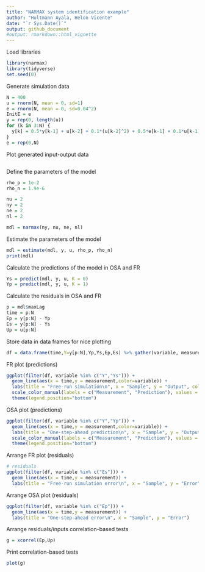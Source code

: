 ```yaml
---
title: "NARMAX system identification example"
author: "Hultmann Ayala, Helon Vicente"
date: "`r Sys.Date()`"
output: github_document
#output: rmarkdown::html_vignette
---
```


Load libraries 

```r
library(narmax)
library(tidyverse)
set.seed(0) 
```

Generate simulation data

```r
N = 400
u = rnorm(N, mean = 0, sd=1)
e = rnorm(N, mean = 0, sd=0.04^2)
InitE = e
y = rep(0, length(u))
for (k in 3:N) {
  y[k] = 0.5*y[k-1] + u[k-2] + 0.1*(u[k-2]^2) + 0.5*e[k-1] + 0.1*u[k-1]*e[k-2] + e[k]
}
e = rep(0,N)

```

Plot generated input-output data

```r

```

Define the parameters of the model

```r
rho_p = 1e-2
rho_n = 1.9e-6

nu = 2
ny = 2
ne = 2
nl = 2

mdl = narmax(ny, nu, ne, nl)
```

Estimate the parameters of the model

```r
mdl = estimate(mdl, y, u, rho_p, rho_n)
print(mdl)
```

Calculate the predictions of the model in OSA and FR
```r
Ys = predict(mdl, y, u, K = 0)
Yp = predict(mdl, y, u, K = 1)
```

Calculate the residuals in OSA and FR

```r
p = mdl$maxLag
time = p:N
Ep = y[p:N] - Yp
Es = y[p:N] - Ys
Up = u[p:N]
```

Store data in data frames for nice plotting
```r
df = data.frame(time,Y=y[p:N],Yp,Ys,Ep,Es) %>% gather(variable, measurement, -time)
```

FR plot (predictions)
```r
ggplot(filter(df, variable %in% c("Y","Ys"))) +
  geom_line(aes(x = time,y = measurement,color=variable)) +
  labs(title = "Free-run simulation\n", x = "Sample", y = "Output", color = "\n") +
  scale_color_manual(labels = c("Measurement", "Prediction"), values = c("black", "blue")) +
  theme(legend.position="bottom")
```

OSA plot (predictions)
```r
ggplot(filter(df, variable %in% c("Y","Yp"))) +
  geom_line(aes(x = time,y = measurement,color=variable)) +
  labs(title = "One-step-ahead prediction\n", x = "Sample", y = "Output", color = "\n") +
  scale_color_manual(labels = c("Measurement", "Prediction"), values = c("black", "blue")) +
  theme(legend.position="bottom")
```

Arrange FR plot (residuals)
```r
# residuals
ggplot(filter(df, variable %in% c("Es"))) +
  geom_line(aes(x = time,y = measurement)) +
  labs(title = "Free-run simulation error\n", x = "Sample", y = "Error")
```

Arrange OSA plot (residuals)
```r
ggplot(filter(df, variable %in% c("Ep"))) +
  geom_line(aes(x = time,y = measurement)) +
  labs(title = "One-step-ahead error\n", x = "Sample", y = "Error")
```

Arrange residuals/inputs correlation-based tests
```r
g = xcorrel(Ep,Up)
```

Print correlation-based tests
```r
plot(g)
```

